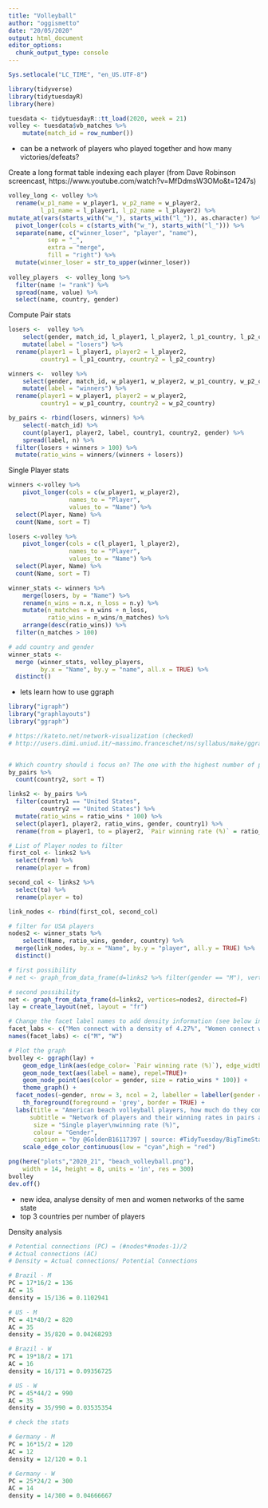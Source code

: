 ```yaml
---
title: "Volleyball"
author: "oggismetto"
date: "20/05/2020"
output: html_document
editor_options: 
  chunk_output_type: console
---
```


```r

Sys.setlocale("LC_TIME", "en_US.UTF-8")

library(tidyverse)
library(tidytuesdayR)
library(here)

tuesdata <- tidytuesdayR::tt_load(2020, week = 21)
volley <- tuesdata$vb_matches %>%
    mutate(match_id = row_number())

```

* can be a network of players who played together and how many victories/defeats?

Create a long format table indexing each player (from Dave Robinson screencast, https://www.youtube.com/watch?v=MfDdmsW3OMo&t=1247s)

```r

volley_long <- volley %>%
  rename(w_p1_name = w_player1, w_p2_name = w_player2,
         l_p1_name = l_player1, l_p2_name = l_player2) %>%
mutate_at(vars(starts_with("w_"), starts_with("l_")), as.character) %>%
  pivot_longer(cols = c(starts_with("w_"), starts_with("l_"))) %>%
  separate(name, c("winner_loser", "player", "name"),
           sep = "_",
           extra = "merge",
           fill = "right") %>%
  mutate(winner_loser = str_to_upper(winner_loser))
  
volley_players  <- volley_long %>%
  filter(name != "rank") %>% 
  spread(name, value) %>%
  select(name, country, gender)

```

Compute Pair stats

```r

  
losers <-  volley %>%
    select(gender, match_id, l_player1, l_player2, l_p1_country, l_p2_country) %>%
    mutate(label = "losers") %>%
  rename(player1 = l_player1, player2 = l_player2,
         country1 = l_p1_country, country2 = l_p2_country)

winners <-  volley %>%
    select(gender, match_id, w_player1, w_player2, w_p1_country, w_p2_country) %>%
    mutate(label = "winners") %>%
  rename(player1 = w_player1, player2 = w_player2,
         country1 = w_p1_country, country2 = w_p2_country)

by_pairs <- rbind(losers, winners) %>%
    select(-match_id) %>%
    count(player1, player2, label, country1, country2, gender) %>%
    spread(label, n) %>%
  filter(losers + winners > 100) %>%
  mutate(ratio_wins = winners/(winners + losers))

```

Single Player stats

```r

winners <-volley %>%
    pivot_longer(cols = c(w_player1, w_player2),  
                 names_to = "Player", 
                 values_to = "Name") %>%
  select(Player, Name) %>%
  count(Name, sort = T)

losers <-volley %>%
    pivot_longer(cols = c(l_player1, l_player2),  
                 names_to = "Player", 
                 values_to = "Name") %>%
  select(Player, Name) %>%
  count(Name, sort = T)

winner_stats <- winners %>%
    merge(losers, by = "Name") %>%
    rename(n_wins = n.x, n_loss = n.y) %>%
    mutate(n_matches = n_wins + n_loss,
           ratio_wins = n_wins/n_matches) %>%
    arrange(desc(ratio_wins)) %>%
  filter(n_matches > 100)

# add country and gender
winner_stats <- 
  merge (winner_stats, volley_players, 
         by.x = "Name", by.y = "name", all.x = TRUE) %>%
  distinct()

```

* lets learn how to use ggraph

```r

library("igraph")
library("graphlayouts")
library("ggraph")

# https://kateto.net/network-visualization (checked)
# http://users.dimi.uniud.it/~massimo.franceschet/ns/syllabus/make/ggraph/ggraph.html (used)


# Which country should i focus on? The one with the highest number of players
by_pairs %>%
  count(country2, sort = T)

links2 <- by_pairs %>%
  filter(country1 == "United States",
         country2 == "United States") %>%
  mutate(ratio_wins = ratio_wins * 100) %>%
  select(player1, player2, ratio_wins, gender, country1) %>%
  rename(from = player1, to = player2, `Pair winning rate (%)` = ratio_wins, country = country1)

# List of Player nodes to filter
first_col <- links2 %>%
  select(from) %>%
  rename(player = from)

second_col <- links2 %>%
  select(to) %>%
  rename(player = to)

link_nodes <- rbind(first_col, second_col)

# filter for USA players
nodes2 <- winner_stats %>%
    select(Name, ratio_wins, gender, country) %>%
  merge(link_nodes, by.x = "Name", by.y = "player", all.y = TRUE) %>%
  distinct()

# first possibility
# net <- graph_from_data_frame(d=links2 %>% filter(gender == "M"), vertices=nodes2 %>% filter(gender == "M"), directed=F) 

# second possibility
net <- graph_from_data_frame(d=links2, vertices=nodes2, directed=F) 
lay = create_layout(net, layout = "fr")

# Change the facet label names to add density information (see below in the last chunk how to calculate it)
facet_labs <- c("Men connect with a density of 4.27%", "Women connect with a density of 3.53%")
names(facet_labs) <- c("M", "W")

# Plot the graph
bvolley <- ggraph(lay) + 
    geom_edge_link(aes(edge_color= `Pair winning rate (%)`), edge_width = 2) + 
    geom_node_text(aes(label = name), repel=TRUE)+ 
    geom_node_point(aes(color = gender, size = ratio_wins * 100)) +
    theme_graph() +
  facet_nodes(~gender, nrow = 3, ncol = 2, labeller = labeller(gender = facet_labs)) + 
    th_foreground(foreground = 'grey', border = TRUE) +
  labs(title = "American beach volleyball players, how much do they connect?",
      subtitle = "Network of players and their winning rates in pairs and as individuals", 
       size = "Single player\nwinning rate (%)",
       colour = "Gender",
       caption = "by @GoldenB16117397 | source: #TidyTuesday/BigTimeStats | Beach Volleyball")+
    scale_edge_color_continuous(low = "cyan",high = "red")

png(here("plots","2020_21", "beach_volleyball.png"), 
    width = 14, height = 8, units = 'in', res = 300)
bvolley
dev.off()

```

* new idea, analyse density of men and women networks of the same state
* top 3 countries per number of players

Density analysis
```r
# Potential connections (PC) = (#nodes*#nodes-1)/2
# Actual connections (AC)
# Density = Actual connections/ Potential Connections

# Brazil - M
PC = 17*16/2 = 136
AC = 15
density = 15/136 = 0.1102941

# US - M
PC = 41*40/2 = 820
AC = 35
density = 35/820 = 0.04268293

# Brazil - W
PC = 19*18/2 = 171
AC = 16
density = 16/171 = 0.09356725

# US - W
PC = 45*44/2 = 990
AC = 35
density = 35/990 = 0.03535354

# check the stats

# Germany - M
PC = 16*15/2 = 120
AC = 12
density = 12/120 = 0.1

# Germany - W
PC = 25*24/2 = 300
AC = 14
density = 14/300 = 0.04666667

```


